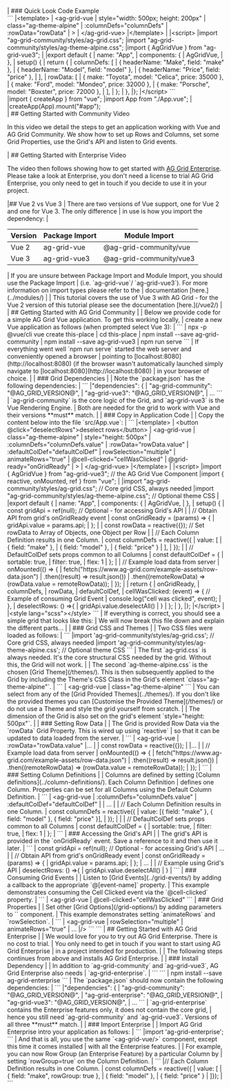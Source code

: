 <framework-specific-section frameworks="vue">
| ### Quick Look Code Example
</framework-specific-section>

<framework-specific-section frameworks="vue">
<tabs>

<tabs-links>
<open-in-cta type="codesandbox" href="https://codesandbox.io/s/ag-grid-vue-3-example-bvwik?file=/src/main.js" />
</tabs-links>

<div tab-label="App.vue">
</framework-specific-section>

<framework-specific-section frameworks="vue">
```
|&lt;template>
|  &lt;ag-grid-vue
|    style="width: 500px; height: 200px"
|    class="ag-theme-alpine"
|    :columnDefs="columnDefs"
|    :rowData="rowData"
|  >
|  &lt;/ag-grid-vue>
|&lt;/template>
|
|&lt;script>
|import "ag-grid-community/styles/ag-grid.css";
|import "ag-grid-community/styles/ag-theme-alpine.css";
|import { AgGridVue } from "ag-grid-vue3";
|
|export default {
|  name: "App",
|  components: {
|    AgGridVue,
|  },
|  setup() {
|    return {
|      columnDefs: [
|        { headerName: "Make", field: "make" },
|        { headerName: "Model", field: "model" },
|        { headerName: "Price", field: "price" },
|      ],
|      rowData: [
|        { make: "Toyota", model: "Celica", price: 35000 },
|        { make: "Ford", model: "Mondeo", price: 32000 },
|        { make: "Porsche", model: "Boxster", price: 72000 },
|      ],
|    };
|  },
|};
|&lt;/script>
```
</framework-specific-section>

<framework-specific-section frameworks="vue">
</div>
<div tab-label="main.js">
</framework-specific-section>

<framework-specific-section frameworks="vue">
<snippet transform={false} language="jsx" lineNumbers="true">
|import { createApp } from "vue";
|import App from "./App.vue";
|
|createApp(App).mount("#app");
</framework-specific-section>

<framework-specific-section frameworks="vue">
</div>

</tabs>
</framework-specific-section>

<framework-specific-section frameworks="vue">
| ## Getting Started with Community Video
</framework-specific-section>

<framework-specific-section frameworks="vue">
 <video-section id="V14w_NFuZB4" title="Video Tutorial for Getting Started with AG Grid Community">
 <p>
     In this video we detail the steps to get an application working with Vue and AG Grid Community. We show how to set up Rows and Columns, set some Grid Properties, use the Grid's API and listen to Grid events.
 </p>
 </video-section>
</framework-specific-section>

<framework-specific-section frameworks="vue">
| ## Getting Started with Enterprise Video
</framework-specific-section>

<framework-specific-section frameworks="vue">
 <video-section id="9WnYqSxTuE8" title="Getting Started with AG Grid Enterprise">
 <p>
     The video then follows showing how to get started with <a href="../licensing/">AG Grid Enterprise</a>. Please take a look at Enterprise, you don't need a license to trial AG Grid Enterprise, you only need to get in touch if you decide to use it in your project.
 </p>
 </video-section>
</framework-specific-section>

<framework-specific-section frameworks="vue">
|## Vue 2 vs Vue 3
| There are two versions of Vue support, one for Vue 2 and one for Vue 3. The only difference
| in use is how you import the dependency:
|
</framework-specific-section>

<framework-specific-section frameworks="vue">
<div class="font-size-responsive">
    <table>
        <thead>
        <tr>
            <th>Version</th>
            <th>Package Import</th>
            <th>Module Import</th>
        </tr>
        </thead>
        <tbody>
        <tr>
            <td>Vue 2</td>
            <td>ag-grid-vue</td>
            <td>@ag-grid-community/vue</td>
        </tr>
        <tr>
            <td>Vue 3</td>
            <td>ag-grid-vue3</td>
            <td>@ag-grid-community/vue3</td>
        </tr>
        </tbody>
    </table>
</div>
</framework-specific-section>

<framework-specific-section frameworks="vue">
| If you are unsure between Package Import and Module Import, you should use the Package Import
| (i.e. `ag-grid-vue`/ `ag-grid-vue3`). For more information on import types please refer to the 
| documentation [here.](../modules/)
|
| This tutorial covers the use of Vue 3 with AG Grid - for the Vue 2 version of this tutorial please see the documentation [here.](/vue2/)
|
| ## Getting Started with AG Grid Community
|
| Below we provide code for a simple AG Grid Vue application. To get this working locally,
| create a new Vue application as follows (when prompted select Vue 3):
|
</framework-specific-section>

<framework-specific-section frameworks="vue">
```
| npx -p @vue/cli vue create this-place
| cd this-place
| npm install --save ag-grid-community
| npm install --save ag-grid-vue3
| npm run serve
```
</framework-specific-section> 

<framework-specific-section frameworks="vue">
| If everything went well `npm run serve` started the web server and conveniently opened a browser
| pointing to [localhost:8080](http://localhost:8080) (if the browser wasn't automatically launched simply navigate to [localhost:8080](http://localhost:8080)
| in your browser of choice.
|
| ### Grid Dependencies
|
| Note the `package.json` has the following dependencies:
|
</framework-specific-section>

<framework-specific-section frameworks="vue">
```
|"dependencies": {
|    "ag-grid-community": "@AG_GRID_VERSION@",
|    "ag-grid-vue3": "@AG_GRID_VERSION@",
|    ...
```
</framework-specific-section>

<framework-specific-section frameworks="vue">
| `ag-grid-community` is the core logic of the Grid, and `ag-grid-vue3` is the Vue Rendering Engine.
| Both are needed for the grid to work with Vue and their versions **must** match.
|
| ### Copy in Application Code
|
| Copy the content below into the file `src/App.vue`:
|
</framework-specific-section>

<framework-specific-section frameworks="vue">
```
|&lt;template>
|  &lt;button @click="deselectRows">deselect rows&lt;/button>
|  &lt;ag-grid-vue
|    class="ag-theme-alpine"
|    style="height: 500px"
|    :columnDefs="columnDefs.value"
|    :rowData="rowData.value"
|    :defaultColDef="defaultColDef"
|    rowSelection="multiple"
|    animateRows="true"
|    @cell-clicked="cellWasClicked"
|    @grid-ready="onGridReady"
|  >
|  &lt;/ag-grid-vue>
|&lt;/template>
|
|&lt;script>
|import { AgGridVue } from "ag-grid-vue3";  // the AG Grid Vue Component
|import { reactive, onMounted, ref } from "vue";
|
|import "ag-grid-community/styles/ag-grid.css"; // Core grid CSS, always needed
|import "ag-grid-community/styles/ag-theme-alpine.css"; // Optional theme CSS
|
|export default {
|  name: "App",
|  components: {
|    AgGridVue,
|  },
|  setup() {
|    const gridApi = ref(null); // Optional - for accessing Grid's API
|
|    // Obtain API from grid's onGridReady event
|    const onGridReady = (params) => {
|      gridApi.value = params.api;
|    };
|
|    const rowData = reactive({}); // Set rowData to Array of Objects, one Object per Row
|
|    // Each Column Definition results in one Column.
|    const columnDefs = reactive({
|      value: [
|           { field: "make" },
|           { field: "model" },
|           { field: "price" }
|      ],
|    });
|
|    // DefaultColDef sets props common to all Columns
|    const defaultColDef = {
|      sortable: true,
|      filter: true,
|      flex: 1
|    };
|
|    // Example load data from server
|    onMounted(() => {
|      fetch("https://www.ag-grid.com/example-assets/row-data.json")
|        .then((result) => result.json())
|        .then((remoteRowData) => (rowData.value = remoteRowData));
|    });
|
|    return {
|      onGridReady,
|      columnDefs,
|      rowData,
|      defaultColDef,
|      cellWasClicked: (event) => { // Example of consuming Grid Event
|        console.log("cell was clicked", event);
|      },
|      deselectRows: () =>{
|        gridApi.value.deselectAll()
|      }
|    };
|  },
|};
|&lt;/script>
|
|&lt;style lang="scss">&lt;/style>
```
</framework-specific-section>

<framework-specific-section frameworks="vue">
| If everything is correct, you should see a simple grid that looks like this:
</framework-specific-section>
<framework-specific-section frameworks="vue">
<image-caption src="step1.png" alt="AG Grid in its simplest form" maxWidth="80%" constrained="true" centered="true"></image-caption>
</framework-specific-section>

<framework-specific-section frameworks="vue">
| We will now break this file down and explain the different parts...
|
| ### Grid CSS and Themes
|
| Two CSS files were loaded as follows:
|
</framework-specific-section>

<framework-specific-section frameworks="vue">
```
|import 'ag-grid-community/styles/ag-grid.css'; // Core grid CSS, always needed
|import 'ag-grid-community/styles/ag-theme-alpine.css'; // Optional theme CSS
```
</framework-specific-section>

<framework-specific-section frameworks="vue">
| The first `ag-grid.css` is always needed. It's the core structural CSS needed by the grid. Without this, the Grid will not work.
|
| The second `ag-theme-alpine.css` is the chosen [Grid Theme](/themes/). This is then subsequently applied to the Grid by including the Theme's CSS Class in the Grid's element `class="ag-theme-alpine"`.
|
</framework-specific-section>

<framework-specific-section frameworks="vue">
```
| &lt;ag-grid-vue
|    class="ag-theme-alpine"
```
</framework-specific-section>

<framework-specific-section frameworks="vue">
| You can select from any of the [Grid Provided Themes](../themes/). If you don't like the provided themes you can [Customise the Provided Theme](/themes/) or do not use a Theme and style the grid yourself from scratch.
|
| The dimension of the Grid is also set on the grid's element `style="height: 500px"`.
|
| ### Setting Row Data
|
| The Grid is provided Row Data via the `rowData` Grid Property. This is wired up using `reactive`
| so that it can be updated to data loaded from the server.
|
</framework-specific-section>

<framework-specific-section frameworks="vue">
```
|  &lt;ag-grid-vue
|    :rowData="rowData.value"
|...
|
| const rowData = reactive({});
|
|...
|
| // Example load data from server
| onMounted(() => {
|   fetch("https://www.ag-grid.com/example-assets/row-data.json")
|     .then((result) => result.json())
|     .then((remoteRowData) => (rowData.value = remoteRowData));
| });
|
```
</framework-specific-section>

<framework-specific-section frameworks="vue">
| ### Setting Column Definitions
|
| Columns are defined by setting [Column definitions](../column-definitions/). Each Column Definition
| defines one Column. Properties can be set for all Columns using the Default Column Definition.
|
</framework-specific-section>

<framework-specific-section frameworks="vue">
```
|  &lt;ag-grid-vue
|    :columnDefs="columnDefs.value"
|    :defaultColDef="defaultColDef"
|
| ...
|
| // Each Column Definition results in one Column.
| const columnDefs = reactive({
|   value: [{ field: "make" }, { field: "model" }, { field: "price" }],
| });
|
|
| // DefaultColDef sets props common to all Columns
| const defaultColDef = {
|   sortable: true,
|   filter: true,
|   flex: 1
| };
|
```
</framework-specific-section>

<framework-specific-section frameworks="vue">
| ### Accessing the Grid's API
|
| The grid's API is provided in the `onGridReady` event. Save a reference to it and then use it later.
|
</framework-specific-section>

<framework-specific-section frameworks="vue">
```
| const gridApi = ref(null); // Optional - for accessing Grid's API
| ...
|
| // Obtain API from grid's onGridReady event
| const onGridReady = (params) => {
|   gridApi.value = params.api;
| };
| ...
|
| // Example using Grid's API
| deselectRows: () =>{
|   gridApi.value.deselectAll()
| }
|
```
</framework-specific-section>

<framework-specific-section frameworks="vue">
| ### Consuming Grid Events
|
| Listen to [Grid Events](../grid-events/) by adding a callback to the appropriate `@[event-name]` property.
| This example demonstrates consuming the Cell Clicked event via the `@cell-clicked` property.
|
</framework-specific-section>

<framework-specific-section frameworks="vue">
```
|  &lt;ag-grid-vue
|    @cell-clicked="cellWasClicked"
```
</framework-specific-section>

<framework-specific-section frameworks="vue">
| ### Grid Properties
|
| Set other [Grid Options](/grid-options/) by adding parameters to `<ag-grid-vue/>` component.
| This example demonstrates setting `animateRows` and `rowSelection`.
|
</framework-specific-section>

<framework-specific-section frameworks="vue">
```
|  &lt;ag-grid-vue
|    rowSelection="multiple"
|    animateRows="true"
|    ...
|/>
```
</framework-specific-section>

<framework-specific-section frameworks="vue">
```
| ## Getting Started with AG Grid Enterprise
|
| We would love for you to try out AG Grid Enterprise. There is no cost to trial.
| You only need to get in touch if you want to start using AG Grid Enterprise
| in a project intended for production.
|
| The following steps continues from above and installs AG Grid Enterprise.
|
| ### Install Dependency
|
| In addition to `ag-grid-community` and `ag-grid-vue3`, AG Grid Enterprise also needs
| `ag-grid-enterprise`.
|
```
</framework-specific-section>

<framework-specific-section frameworks="vue">
```
| npm install --save ag-grid-enterprise
```
</framework-specific-section>

<framework-specific-section frameworks="vue">
| The `package.json` should now contain the following dependencies:
|
</framework-specific-section>

<framework-specific-section frameworks="vue">
```
|"dependencies": {
|    "ag-grid-community": "@AG_GRID_VERSION@",
|    "ag-grid-enterprise": "@AG_GRID_VERSION@",
|    "ag-grid-vue3": "@AG_GRID_VERSION@",
|    ...
```
</framework-specific-section>

<framework-specific-section frameworks="vue">
| `ag-grid-enterprise` contains the Enterprise features only, it does not contain the core grid,
| hence you still need `ag-grid-community` and `ag-grid-vue3`. Versions of all three **must** match.
|
| ### Import Enterprise
|
| Import AG Grid Enterprise intro your application as follows:
|
</framework-specific-section>

<framework-specific-section frameworks="vue">
```
|import 'ag-grid-enterprise';
```
</framework-specific-section>

<framework-specific-section frameworks="vue">
| And that is all, you use the same `&lt;ag-grid-vue/>` component, except this time it comes installed
| with all the Enterprise features.
|
| For example, you can now Row Group (an Enterprise Feature) by a particular Column by
| setting `rowGroup=true` on the Column Definition.
|
</framework-specific-section>

<framework-specific-section frameworks="vue">
```
|// Each Column Definition results in one Column.
| const columnDefs = reactive({
|   value: [
|        { field: "make", rowGroup: true }, 
|        { field: "model" }, 
|        { field: "price" }
|   ]});
|
```
</framework-specific-section>

